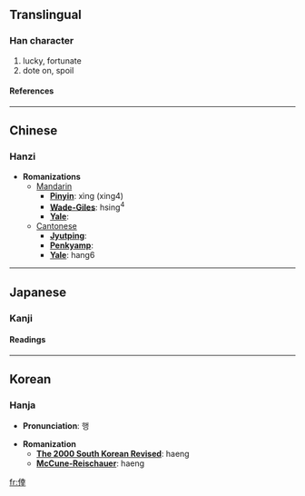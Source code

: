 {{see|幸}}

==Translingual==
===Han character===
{{Han char|rad=人|as=08|sn=10|four=2424<sub>1</sub>|canj=人土廿十 (OGTJ)}}
# lucky, fortunate
# dote on, spoil
====References====
{{Han ref|kx=0107.310|dkj=00771|dj=0229.110|hdz=10170.060|uh=5016|ud=20502|bh=ADC6|bd=44486}}
----

==Chinese==
===Hanzi===


* '''Romanizations'''
** [[Mandarin]]
*** '''[[Pinyin]]''': xìng (xing4)
*** '''[[Wade-Giles]]''': hsing<sup>4</sup>
*** '''[[Yale]]''': 
**[[Cantonese]]
***'''[[Jyutping]]''':
***'''[[Penkyamp]]''': 
***'''[[Yale]]''': hang6


----
==Japanese==
===Kanji===

{{ja-kanji|grade=|rs=人08}}
====Readings====
{{ja-readings|on=[[こう]] (kō)|kun=[[さいわい]] (saiwai)}}


----
==Korean==
===Hanja===

* '''Pronunciation''': 행

* '''Romanization'''
** '''[[The 2000 South Korean Revised Romanization|The 2000 South Korean Revised]]''': haeng
** '''[[McCune-Reischauer]]''': haeng


[[fr:倖]]